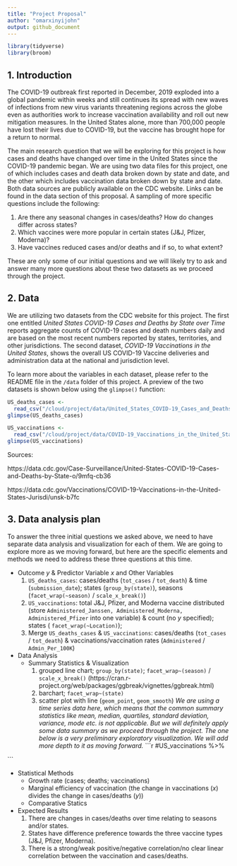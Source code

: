 ```yaml
---
title: "Project Proposal"
author: "omarxinyijohn"
output: github_document
---
```


```r
library(tidyverse)
library(broom)
```

## 1. Introduction

The COVID-19 outbreak first reported in December, 2019 exploded into a global pandemic within weeks and still continues its spread with new waves of infections from new virus variants threatening regions across the globe even as authorities work to increase vaccination availability and roll out new mitigation measures. In the United States alone, more than 700,000 people have lost their lives due to COVID-19, but the vaccine has brought hope for a return to normal. 

The main research question that we will be exploring for this project is how cases and deaths have changed over time in the United States since the COVID-19 pandemic began. We are using two data files for this project, one of which includes cases and death data broken down by state and date, and the other which includes vaccination data broken down by state and date. Both data sources are publicly available on the CDC website. Links can be found in the data section of this proposal. A sampling of more specific questions include the following:

1) Are there any seasonal changes in cases/deaths? How do changes differ across states?
2) Which vaccines were more popular in certain states (J&J, Pfizer, Moderna)?
3) Have vaccines reduced cases and/or deaths and if so, to what extent?

These are only some of our initial questions and we will likely try to ask and answer many more questions about these two datasets as we proceed through the project.

## 2. Data

We are utilizing two datasets from the CDC website for this project. The first one entitled _United States COVID-19 Cases and Deaths by State over Time_ reports aggregate counts of COVID-19 cases and death numbers daily and are based on the most recent numbers reported by states, territories, and other jurisdictions. The second dataset, _COVID-19 Vaccinations in the United States_, shows the overall US COVID-19 Vaccine deliveries and administration data at the national and jurisdiction level.

To learn more about the variables in each dataset, please refer to the README file in the `/data` folder of this project. A preview of the two datasets is shown below using the `glimpse()` function:

```r
US_deaths_cases <- 
  read_csv("/cloud/project/data/United_States_COVID-19_Cases_and_Deaths_by_State_over_Time.csv")
glimpse(US_deaths_cases)
```

```r
US_vaccinations <- 
  read_csv("/cloud/project/data/COVID-19_Vaccinations_in_the_United_States_Jurisdiction.csv")
glimpse(US_vaccinations)
```

Sources:

https://data.cdc.gov/Case-Surveillance/United-States-COVID-19-Cases-and-Deaths-by-State-o/9mfq-cb36

https://data.cdc.gov/Vaccinations/COVID-19-Vaccinations-in-the-United-States-Jurisdi/unsk-b7fc

## 3. Data analysis plan

To answer the three initial questions we asked above, we need to have separate data analysis and visualization for each of them. We are going to explore more as we moving forward, but here are the specific elements and methods we need to address these three questions at this time.

- Outcome _y_ & Predictor Variable _x_ and Other Variables
  1) `US_deaths_cases`: 
  cases/deaths (`tot_cases` / `tot_death`) & time (`submission_date`); states (`group_by(state)`), seasons (`facet_wrap(~season)` / `scale_x_break()`)
  2) `US_vaccinations`: 
  total J&J, Pfizer, and Moderna vaccine distributed (store `Administered_Janssen, Administered_Moderna, Administered_Pfizer` into one variable) & count (no _y_ specified); states ( `facet_wrap(~Location)`); 
  3) Merge `US_deaths_cases` & `US_vaccinations`: 
  cases/deaths (`tot_cases` / `tot_death`) & vaccinations/vaccination rates (`Administered` / `Admin_Per_100K`)
  
- Data Analysis
  - Summary Statistics & Visualization
    1) grouped line chart; `group_by(state)`; `facet_wrap~(season)` / `scale_x_break()` (https://cran.r-project.org/web/packages/ggbreak/vignettes/ggbreak.html)
    2) barchart; `facet_wrap~(state)`
    3) scatter plot with line (`geom_point`, `geom_smooth`)
    _We are using a time series data here, which means that the common summary statistics like mean, median, quartiles, standard deviation, variance, mode etc. is not applicable. But we will definitely apply some data summary as we proceed through the project._ 
    _The one below is a very preliminary exploratory visualization. We will add more depth to it as moving forward._
```r
#US_vaccinations %>%

```

  - Statistical Methods
    - Growth rate (cases; deaths; vaccinations)
    - Marginal efficiency of vaccination (the change in vaccinations (_x_) divides the change in cases/deaths (_y_))
    - Comparative Statics

  - Expected Results
    1) There are changes in cases/deaths over time relating to seasons and/or states.
    2) States have difference preference towards the three vaccine types (J&J, Pfizer, Moderna).
    3) There is a strong/weak positive/negative correlation/no clear linear correlation between the vaccination and cases/deaths.